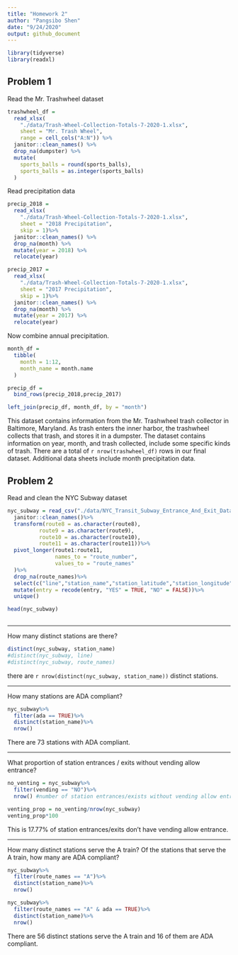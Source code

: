 ```yaml
---
title: "Homework 2"
author: "Pangsibo Shen"
date: "9/24/2020"
output: github_document
---
```


```r
library(tidyverse)
library(readxl)
```

## Problem 1

Read the Mr. Trashwheel dataset

```r
trashwheel_df =
  read_xlsx(
    "./data/Trash-Wheel-Collection-Totals-7-2020-1.xlsx",
    sheet = "Mr. Trash Wheel",
    range = cell_cols("A:N")) %>%
  janitor::clean_names() %>%
  drop_na(dumpster) %>%
  mutate(
    sports_balls = round(sports_balls),
    sports_balls = as.integer(sports_balls)
  )
```

Read precipitation data

```r
precip_2018 =
  read_xlsx(
    "./data/Trash-Wheel-Collection-Totals-7-2020-1.xlsx",
    sheet = "2018 Precipitation",
    skip = 1)%>%
  janitor::clean_names() %>%
  drop_na(month) %>%
  mutate(year = 2018) %>%
  relocate(year)

precip_2017 =
  read_xlsx(
    "./data/Trash-Wheel-Collection-Totals-7-2020-1.xlsx",
    sheet = "2017 Precipitation",
    skip = 1)%>%
  janitor::clean_names() %>%
  drop_na(month) %>%
  mutate(year = 2017) %>%
  relocate(year)
```

Now combine annual precipitation.

```r
month_df = 
  tibble(
    month = 1:12,
    month_name = month.name
  )

precip_df =
  bind_rows(precip_2018,precip_2017) 

left_join(precip_df, month_df, by = "month")
```

This dataset contains information from the Mr. Trashwheel trash collector in Baltimore, Maryland. As trash enters the inner harbor, the trashwheel collects that trash, and stores it in a dumpster. The dataset contains information on year, month, and trash collected, include some specific kinds of trash. There are a total of `r nrow(trashwheel_df)` rows in our final dataset. Additional data sheets include month precipitation data. 

## Problem 2

Read and clean the NYC Subway dataset

```r
nyc_subway = read_csv("./data/NYC_Transit_Subway_Entrance_And_Exit_Data.csv")%>%
  janitor::clean_names()%>%
  transform(route8 = as.character(route8),
          route9 = as.character(route9),
          route10 = as.character(route10),
          route11 = as.character(route11))%>%
  pivot_longer(route1:route11,
               names_to = "route_number",
               values_to = "route_names"
  )%>%
  drop_na(route_names)%>%
  select(c("line","station_name","station_latitude","station_longitude","route_number","route_names","entry", "vending", "entrance_type","ada"))%>%
  mutate(entry = recode(entry, "YES" = TRUE, "NO" = FALSE))%>%
  unique()

head(nyc_subway)
  
```

--------------------------------------

How many distinct stations are there?

```r
distinct(nyc_subway, station_name)
#distinct(nyc_subway, line)
#distinct(nyc_subway, route_names)
```
there are `r nrow(distinct(nyc_subway, station_name))` distinct stations.

-------------------------------

How many stations are ADA compliant?

```r
nyc_subway%>%
  filter(ada == TRUE)%>%
  distinct(station_name)%>%
  nrow()
```
There are 73 stations with ADA compliant.

---------------------------------------

What proportion of station entrances / exits without vending allow entrance?

```r
no_venting = nyc_subway%>%
  filter(vending == "NO")%>%
  nrow() #number of station entrances/exists without vending allow entrance

venting_prop = no_venting/nrow(nyc_subway) 
venting_prop*100 
```
This is 17.77% of station entrances/exits don't have vending allow entrance.

-------------------------------------

 How many distinct stations serve the A train? Of the stations that serve the A train, how many are ADA compliant?
 
 
```r
nyc_subway%>%
  filter(route_names == "A")%>%
  distinct(station_name)%>%
  nrow()

nyc_subway%>%
  filter(route_names == "A" & ada == TRUE)%>%
  distinct(station_name)%>%
  nrow()
```
 There are 56 distinct stations serve the A train and 16 of them are ADA compliant. 
 
 
 
 
 
 
 
 
 
 
 
 
 
